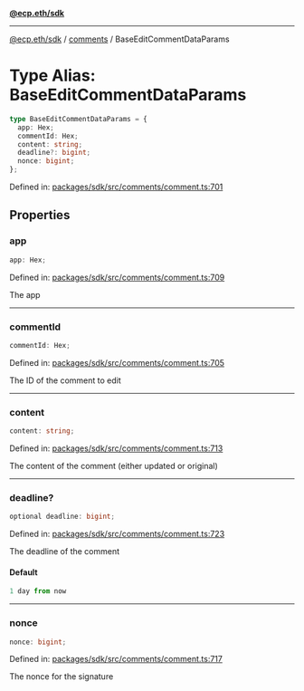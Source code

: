 [**@ecp.eth/sdk**](../../index.mdx)

***

[@ecp.eth/sdk](/sdk-reference/index.mdx) / [comments](/sdk-reference/comments/index.mdx) / BaseEditCommentDataParams

# Type Alias: BaseEditCommentDataParams

```ts
type BaseEditCommentDataParams = {
  app: Hex;
  commentId: Hex;
  content: string;
  deadline?: bigint;
  nonce: bigint;
};
```

Defined in: [packages/sdk/src/comments/comment.ts:701](https://github.com/ecp-eth/comments-monorepo/blob/main/packages/sdk/src/comments/comment.ts#L701)

## Properties

### app

```ts
app: Hex;
```

Defined in: [packages/sdk/src/comments/comment.ts:709](https://github.com/ecp-eth/comments-monorepo/blob/main/packages/sdk/src/comments/comment.ts#L709)

The app

***

### commentId

```ts
commentId: Hex;
```

Defined in: [packages/sdk/src/comments/comment.ts:705](https://github.com/ecp-eth/comments-monorepo/blob/main/packages/sdk/src/comments/comment.ts#L705)

The ID of the comment to edit

***

### content

```ts
content: string;
```

Defined in: [packages/sdk/src/comments/comment.ts:713](https://github.com/ecp-eth/comments-monorepo/blob/main/packages/sdk/src/comments/comment.ts#L713)

The content of the comment (either updated or original)

***

### deadline?

```ts
optional deadline: bigint;
```

Defined in: [packages/sdk/src/comments/comment.ts:723](https://github.com/ecp-eth/comments-monorepo/blob/main/packages/sdk/src/comments/comment.ts#L723)

The deadline of the comment

#### Default

```ts
1 day from now
```

***

### nonce

```ts
nonce: bigint;
```

Defined in: [packages/sdk/src/comments/comment.ts:717](https://github.com/ecp-eth/comments-monorepo/blob/main/packages/sdk/src/comments/comment.ts#L717)

The nonce for the signature
